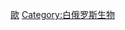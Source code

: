 {{Catnav|頁面分類|各種主題的頁面分類|按國家分類|各國生物|各國植物}}
{{Catnav|頁面分類|各種主題的頁面分類|按國家分類|各國生物|白俄罗斯生物}}
{{Commons category|Flora of Belarus}}

[[Category:各國植物|歐]]
[[Category:白俄罗斯生物|Category:白俄罗斯生物]]